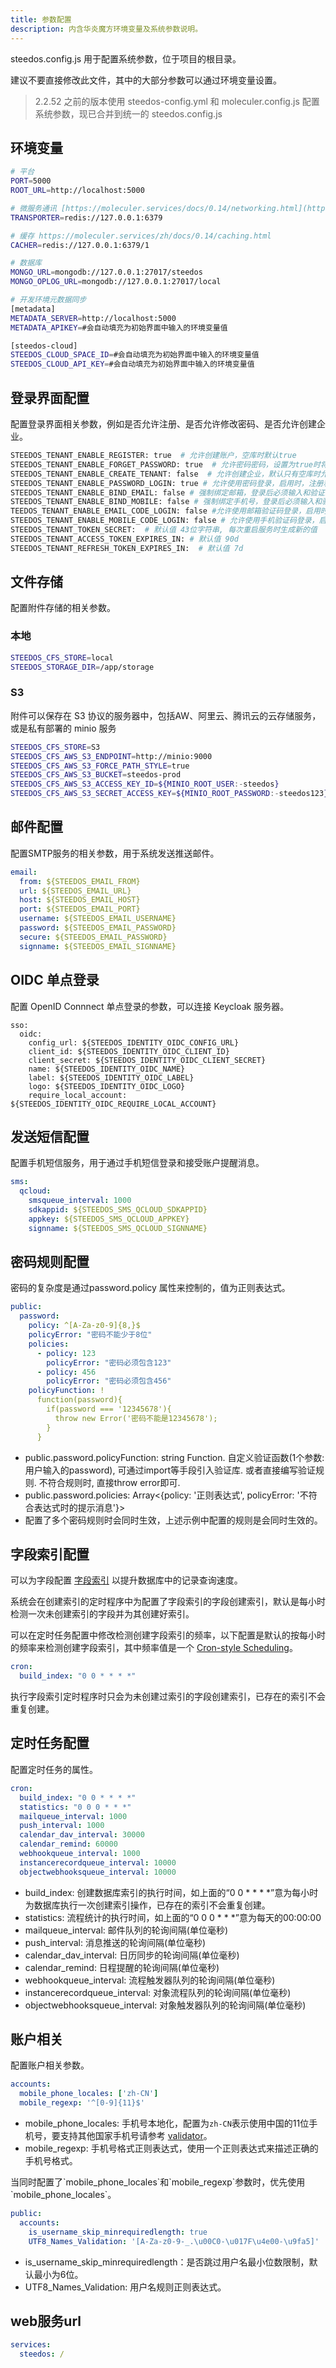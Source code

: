 ```yaml
---
title: 参数配置
description: 内含华炎魔方环境变量及系统参数说明。
---
```


steedos.config.js 用于配置系统参数，位于项目的根目录。

建议不要直接修改此文件，其中的大部分参数可以通过环境变量设置。

> 2.2.52 之前的版本使用 steedos-config.yml 和 moleculer.config.js 配置系统参数，现已合并到统一的 steedos.config.js

## 环境变量

```bash
# 平台
PORT=5000
ROOT_URL=http://localhost:5000

# 微服务通讯 [https://moleculer.services/docs/0.14/networking.html](https://moleculer.services/zh/docs/0.14/networking.html)
TRANSPORTER=redis://127.0.0.1:6379

# 缓存 https://moleculer.services/zh/docs/0.14/caching.html
CACHER=redis://127.0.0.1:6379/1

# 数据库
MONGO_URL=mongodb://127.0.0.1:27017/steedos
MONGO_OPLOG_URL=mongodb://127.0.0.1:27017/local

# 开发环境元数据同步
[metadata]
METADATA_SERVER=http://localhost:5000
METADATA_APIKEY=#会自动填充为初始界面中输入的环境变量值

[steedos-cloud]
STEEDOS_CLOUD_SPACE_ID=#会自动填充为初始界面中输入的环境变量值
STEEDOS_CLOUD_API_KEY=#会自动填充为初始界面中输入的环境变量值
```


## 登录界面配置

配置登录界面相关参数，例如是否允许注册、是否允许修改密码、是否允许创建企业。

```bash
STEEDOS_TENANT_ENABLE_REGISTER: true  # 允许创建账户，空库时默认true
STEEDOS_TENANT_ENABLE_FORGET_PASSWORD: true  # 允许密码密码，设置为true时将显示找回密码链接用于找回密码，默认false。
STEEDOS_TENANT_ENABLE_CREATE_TENANT: false  # 允许创建企业，默认只有空库时允许创建
STEEDOS_TENANT_ENABLE_PASSWORD_LOGIN: true # 允许使用密码登录，启用时，注册和登录都默认使用密码。默认true
STEEDOS_TENANT_ENABLE_BIND_EMAIL: false # 强制绑定邮箱，登录后必须输入和验证邮箱。默认false
STEEDOS_TENANT_ENABLE_BIND_MOBILE: false # 强制绑定手机号，登录后必须输入和验证手机号。默认false
TEEDOS_TENANT_ENABLE_EMAIL_CODE_LOGIN: false #允许使用邮箱验证码登录，启用时，注册和登录都默认使用验证码。
STEEDOS_TENANT_ENABLE_MOBILE_CODE_LOGIN: false # 允许使用手机验证码登录，启用时，注册和登录都默认使用验证码。
STEEDOS_TENANT_TOKEN_SECRET:  # 默认值 43位字符串, 每次重启服务时生成新的值
STEEDOS_TENANT_ACCESS_TOKEN_EXPIRES_IN: # 默认值 90d
STEEDOS_TENANT_REFRESH_TOKEN_EXPIRES_IN:  # 默认值 7d
```

## 文件存储

配置附件存储的相关参数。

### 本地

```bash
STEEDOS_CFS_STORE=local
STEEDOS_STORAGE_DIR=/app/storage
```

### S3

附件可以保存在 S3 协议的服务器中，包括AW、阿里云、腾讯云的云存储服务，或是私有部署的 minio 服务

```bash
STEEDOS_CFS_STORE=S3
STEEDOS_CFS_AWS_S3_ENDPOINT=http://minio:9000
STEEDOS_CFS_AWS_S3_FORCE_PATH_STYLE=true
STEEDOS_CFS_AWS_S3_BUCKET=steedos-prod
STEEDOS_CFS_AWS_S3_ACCESS_KEY_ID=${MINIO_ROOT_USER:-steedos} 
STEEDOS_CFS_AWS_S3_SECRET_ACCESS_KEY=${MINIO_ROOT_PASSWORD:-steedos123}
```

## 邮件配置

配置SMTP服务的相关参数，用于系统发送推送邮件。

```yaml
email:
  from: ${STEEDOS_EMAIL_FROM}
  url: ${STEEDOS_EMAIL_URL}
  host: ${STEEDOS_EMAIL_HOST}
  port: ${STEEDOS_EMAIL_PORT}
  username: ${STEEDOS_EMAIL_USERNAME}
  password: ${STEEDOS_EMAIL_PASSWORD}
  secure: ${STEEDOS_EMAIL_PASSWORD}
  signname: ${STEEDOS_EMAIL_SIGNNAME}
```

## OIDC 单点登录

配置 OpenID Connnect 单点登录的参数，可以连接 Keycloak 服务器。

```
sso:
  oidc:
    config_url: ${STEEDOS_IDENTITY_OIDC_CONFIG_URL}
    client_id: ${STEEDOS_IDENTITY_OIDC_CLIENT_ID}
    client_secret: ${STEEDOS_IDENTITY_OIDC_CLIENT_SECRET}
    name: ${STEEDOS_IDENTITY_OIDC_NAME}
    label: ${STEEDOS_IDENTITY_OIDC_LABEL}
    logo: ${STEEDOS_IDENTITY_OIDC_LOGO}
    require_local_account: ${STEEDOS_IDENTITY_OIDC_REQUIRE_LOCAL_ACCOUNT}
```

## 发送短信配置

配置手机短信服务，用于通过手机短信登录和接受账户提醒消息。

```yaml
sms:
  qcloud:
    smsqueue_interval: 1000
    sdkappid: ${STEEDOS_SMS_QCLOUD_SDKAPPID}
    appkey: ${STEEDOS_SMS_QCLOUD_APPKEY}
    signname: ${STEEDOS_SMS_QCLOUD_SIGNNAME}
```

## 密码规则配置

密码的复杂度是通过password.policy 属性来控制的，值为正则表达式。

```yaml
public:
  password:
    policy: ^[A-Za-z0-9]{8,}$
    policyError: "密码不能少于8位"
    policies:
      - policy: 123
        policyError: "密码必须包含123"
      - policy: 456
        policyError: "密码必须包含456"
    policyFunction: !
      function(password){
        if(password === '12345678'){
          throw new Error('密码不能是12345678');
        }
      }
```

- public.password.policyFunction: string Function. 自定义验证函数(1个参数: 用户输入的password), 可通过import等手段引入验证库. 或者直接编写验证规则. 不符合规则时, 直接throw error即可.
- public.password.policies: Array<{policy: '正则表达式', policyError: '不符合表达式时的提示消息'}>
- 配置了多个密码规则时会同时生效，上述示例中配置的规则是会同时生效的。

## 字段索引配置

可以为字段配置 [字段索引](/docs/admin/field_type#%E5%AD%97%E6%AE%B5%E7%B4%A2%E5%BC%95) 以提升数据库中的记录查询速度。

系统会在创建索引的定时程序中为配置了字段索引的字段创建索引，默认是每小时检测一次未创建索引的字段并为其创建好索引。

可以在定时任务配置中修改检测创建字段索引的频率，以下配置是默认的按每小时的频率来检测创建字段索引，其中频率值是一个 [Cron-style Scheduling](https://en.wikipedia.org/wiki/Cron)。

```yaml
cron:
  build_index: "0 0 * * * *"
```

执行字段索引定时程序时只会为未创建过索引的字段创建索引，已存在的索引不会重复创建。

## 定时任务配置

配置定时任务的属性。

```yaml
cron:
  build_index: "0 0 * * * *"
  statistics: "0 0 0 * * *"
  mailqueue_interval: 1000
  push_interval: 1000
  calendar_dav_interval: 30000
  calendar_remind: 60000
  webhookqueue_interval: 1000
  instancerecordqueue_interval: 10000
  objectwebhooksqueue_interval: 10000
```

* build_index: 创建数据库索引的执行时间，如上面的“0 0 * * * *”意为每小时为数据库执行一次创建索引操作，已存在的索引不会重复创建。
* statistics: 流程统计的执行时间，如上面的“0 0 0 * * *”意为每天的00:00:00
* mailqueue_interval: 邮件队列的轮询间隔(单位毫秒)
* push_interval: 消息推送的轮询间隔(单位毫秒)
* calendar_dav_interval: 日历同步的轮询间隔(单位毫秒)
* calendar_remind: 日程提醒的轮询间隔(单位毫秒)
* webhookqueue_interval: 流程触发器队列的轮询间隔(单位毫秒)
* instancerecordqueue_interval: 对象流程队列的轮询间隔(单位毫秒)
* objectwebhooksqueue_interval: 对象触发器队列的轮询间隔(单位毫秒)


## 账户相关

配置账户相关参数。

```yaml
accounts:
  mobile_phone_locales: ['zh-CN']
  mobile_regexp: '^[0-9]{11}$'
```

* mobile_phone_locales: 手机号本地化，配置为`zh-CN`表示使用中国的11位手机号，要支持其他国家手机号请参考 [validator](https://www.npmjs.com/package/validator)。
* mobile_regexp: 手机号格式正则表达式，使用一个正则表达式来描述正确的手机号格式。


<alert type="info">
当同时配置了`mobile_phone_locales`和`mobile_regexp`参数时，优先使用`mobile_phone_locales`。

</alert>

```yaml
public:
  accounts:
    is_username_skip_minrequiredlength: true
    UTF8_Names_Validation: '[A-Za-z0-9-_.\u00C0-\u017F\u4e00-\u9fa5]'
```

* is_username_skip_minrequiredlength：是否跳过用户名最小位数限制，默认最小为6位。
* UTF8_Names_Validation: 用户名规则正则表达式。

## web服务url

```yaml
services:
  steedos: /
```
